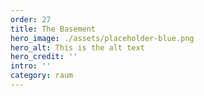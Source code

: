 ---
order: 27
title: The Basement
hero_image: ./assets/placeholder-blue.png
hero_alt: This is the alt text
hero_credit: ''
intro: ''
category: raum
---

<PlaceholderText/>
